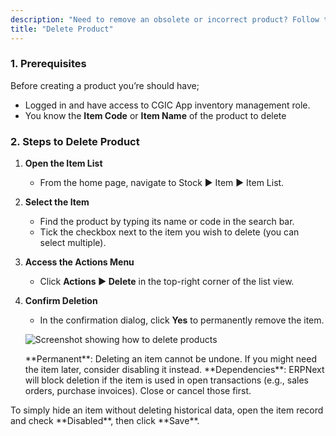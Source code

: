 ```yaml
---
description: "Need to remove an obsolete or incorrect product? Follow these simple steps to delete an item from your CGIC App."
title: "Delete Product"
---
```


### **1. Prerequisites**

Before creating a product you’re should have;

- Logged in and have access to CGIC App inventory management role.
- You know the **Item Code** or **Item Name** of the product to delete

### **2. Steps to Delete Product**

1. **Open the Item List**
   - From the home page, navigate to Stock ▶️ Item ▶️ Item List.
2. **Select the Item**
   - Find the product by typing its name or code in the search bar.
   - Tick the checkbox next to the item you wish to delete (you can select multiple).
3. **Access the Actions Menu**
   - Click **Actions ▶️ Delete** in the top-right corner of the list view.
4. **Confirm Deletion**
   - In the confirmation dialog, click **Yes** to permanently remove the item.

   ![Screenshot showing how to delete products](/Screenshot2025-05-14at9.18.42AM.png)

   <Note>
     **Permanent**: Deleting an item cannot be undone. If you might need the item later, consider disabling it instead.
   </Note>
   <Note>
     **Dependencies**: ERPNext will block deletion if the item is used in open transactions (e.g., sales orders, purchase invoices). Close or cancel those first.
   </Note>

<Tip>
  To simply hide an item without deleting historical data, open the item record and check **Disabled**, then click **Save**.
</Tip>